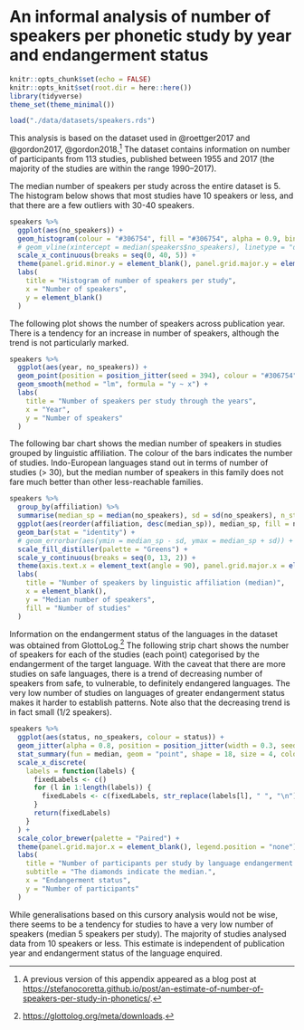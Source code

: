 
# An informal analysis of number of speakers per phonetic study by year and endangerment status {#a:speakers}

```r
knitr::opts_chunk$set(echo = FALSE)
knitr::opts_knit$set(root.dir = here::here())
library(tidyverse)
theme_set(theme_minimal())
```

```r
load("./data/datasets/speakers.rds")
```

This analysis is based on the dataset used in @roettger2017 and @gordon2017, @gordon2018.^[A previous version of this appendix appeared as a blog post at <https://stefanocoretta.github.io/post/an-estimate-of-number-of-speakers-per-study-in-phonetics/>.]
The dataset contains information on number of participants from 113 studies, published between 1955 and 2017 (the majority of the studies are within the range 1990--2017).

The median number of speakers per study across the entire dataset is 5.
The histogram below shows that most studies have 10 speakers or less, and that there are a few outliers with 30-40 speakers.

```r
speakers %>%
  ggplot(aes(no_speakers)) +
  geom_histogram(colour = "#306754", fill = "#306754", alpha = 0.9, binwidth = 2.5) +
  # geom_vline(xintercept = median(speakers$no_speakers), linetype = "dashed") +
  scale_x_continuous(breaks = seq(0, 40, 5)) +
  theme(panel.grid.minor.y = element_blank(), panel.grid.major.y = element_blank(), panel.grid.minor.x = element_blank()) +
  labs(
    title = "Histogram of number of speakers per study",
    x = "Number of speakers",
    y = element_blank()
  )
```

The following plot shows the number of speakers across publication year.
There is a tendency for an increase in number of speakers, although the trend is not particularly marked.

```r
speakers %>%
  ggplot(aes(year, no_speakers)) +
  geom_point(position = position_jitter(seed = 394), colour = "#306754", size = 2) +
  geom_smooth(method = "lm", formula = "y ~ x") +
  labs(
    title = "Number of speakers per study through the years",
    x = "Year",
    y = "Number of speakers"
  )
```

The following bar chart shows the median number of speakers in studies grouped by linguistic affiliation.
The colour of the bars indicates the number of studies.
Indo-European languages stand out in terms of number of studies (> 30), but the median number of speakers in this family does not fare much better than other less-reachable families.

```r
speakers %>%
  group_by(affiliation) %>%
  summarise(median_sp = median(no_speakers), sd = sd(no_speakers), n_studies = n()) %>%
  ggplot(aes(reorder(affiliation, desc(median_sp)), median_sp, fill = n_studies)) +
  geom_bar(stat = "identity") +
  # geom_errorbar(aes(ymin = median_sp - sd, ymax = median_sp + sd)) +
  scale_fill_distiller(palette = "Greens") +
  scale_y_continuous(breaks = seq(0, 13, 2)) +
  theme(axis.text.x = element_text(angle = 90), panel.grid.major.x = element_blank()) +
  labs(
    title = "Number of speakers by linguistic affiliation (median)",
    x = element_blank(),
    y = "Median number of speakers",
    fill = "Number of studies"
  )
```

Information on the endangerment status of the languages in the dataset was obtained from GlottoLog.^[<https://glottolog.org/meta/downloads>.]
The following strip chart shows the number of speakers for each of the studies (each point) categorised by the endangerment of the target language.
With the caveat that there are more studies on safe languages, there is a trend of decreasing number of speakers from safe, to vulnerable, to definitely endangered languages.
The very low number of studies on languages of greater endangerment status makes it harder to establish patterns.
Note also that the decreasing trend is in fact small (1/2 speakers).

```r
speakers %>%
  ggplot(aes(status, no_speakers, colour = status)) +
  geom_jitter(alpha = 0.8, position = position_jitter(width = 0.3, seed = 123)) +
  stat_summary(fun = median, geom = "point", shape = 18, size = 4, color = "black") +
  scale_x_discrete(
    labels = function(labels) {
      fixedLabels <- c()
      for (l in 1:length(labels)) {
        fixedLabels <- c(fixedLabels, str_replace(labels[l], " ", "\n"))
      }
      return(fixedLabels)
    }
  ) +
  scale_color_brewer(palette = "Paired") +
  theme(panel.grid.major.x = element_blank(), legend.position = "none") +
  labs(
    title = "Number of participants per study by language endangerment status",
    subtitle = "The diamonds indicate the median.",
    x = "Endangerment status",
    y = "Number of participants"
  )
```

While generalisations based on this cursory analysis would not be wise, there seems to be a tendency for studies to have a very low number of speakers (median 5 speakers per study).
The majority of studies analysed data from 10 speakers or less.
This estimate is independent of publication year and endangerment status of the language enquired.
